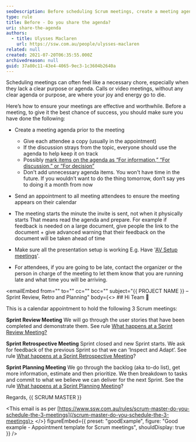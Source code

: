 ```yaml
---
seoDescription: Before scheduling Scrum meetings, create a meeting agenda and share it with attendees to ensure everyone stays on track.
type: rule
title: Before - Do you share the agenda?
uri: share-the-agenda
authors:
  - title: Ulysses Maclaren
    url: https://ssw.com.au/people/ulysses-maclaren
related: null
created: 2021-07-20T06:35:55.000Z
archivedreason: null
guid: 37a80c11-43e4-4065-9ec3-1c3604b2640a
---
```


Scheduling meetings can often feel like a necessary chore, especially when they lack a clear purpose or agenda. Calls or video meetings, without any clear agenda or purpose, are where your joy and energy go to die.

Here’s how to ensure your meetings are effective and worthwhile. Before a meeting, to give it the best chance of success, you should make sure you have done the following:
- Create a meeting agenda prior to the meeting

  - Give each attendee a copy (usually in the appointment)
  - If the discussion strays from the topic, everyone should use the agenda to help keep it on track
  - Possibly [mark items on the agenda as “For information,” “For discussion,” or “For decision”](/stick-to-the-agenda-and-complete-the-meetings-goal)
  - Don't add unnecessary agenda items. You won't have time in the future. If you wouldn’t want to do the thing tomorrow, don’t say yes to doing it a month from now

- Send an appointment to all meeting attendees to ensure the meeting appears on their calendar
- The meeting starts the minute the invite is sent, not when it physically starts
  That means read the agenda and prepare. For example if feedback is needed on a large document, give people the link to the document + give advanced warning that their feedback on the document will be taken ahead of time
- Make sure all the presentation setup is working
  E.g. Have '[AV Setup meetings](https://my.sugarlearning.com/SSW/items/13053/av-setup-for-microsoft-teams-meetings-sydney-chapel)'.
- For attendees, if you are going to be late, contact the organizer or the person in charge of the meeting to let them know that you are running late and what time you will be arriving.

<emailEmbed
  from=""
  to=""
  cc=""
  bcc=""
  subject="&#123;&#123; PROJECT NAME &#125;&#125; – Sprint Review, Retro and Planning"
  body={<>
    ## Hi Team 👋

This is a calendar appointment to hold the following 3 Scrum meetings:

**Sprint Review Meeting**
We will go through the user stories that have been completed and demonstrate them.
See rule [What happens at a Sprint Review Meeting?](/do-you-know-what-happens-at-a-sprint-review-meeting)

**Sprint Retrospective Meeting**
Sprint closed and new Sprint starts.
We ask for feedback of the previous Sprint so that we can ‘Inspect and Adapt’.
See rule [What happens at a Sprint Retrospective Meeting](/do-you-know-what-happens-at-a-sprint-retrospective-meeting)?

**Sprint Planning Meeting**
We go through the backlog (aka to-do list), get more information, estimate and then prioritize.
We then breakdown to tasks and commit to what we believe we can deliver for the next Sprint.
See the rule [What happens at a Sprint Planning Meeting](/what-happens-at-a-sprint-planning-meeting)?

Regards,
&#123;&#123; SCRUM MASTER &#125;&#125;

<This email is as per [https://www.ssw.com.au/rules/scrum-master-do-you-schedule-the-3-meetings](/scrum-master-do-you-schedule-the-3-meetings)>
  </>}
  figureEmbed={{
    preset: "goodExample",
    figure: "Good example - Appointment template for Scrum meetings",
    shouldDisplay: true
  }}
/>